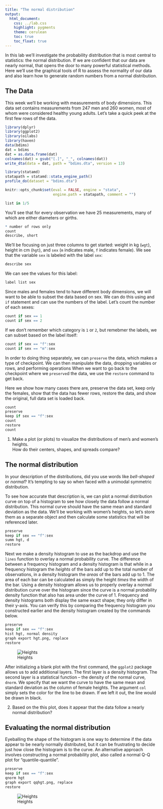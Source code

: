 ```yaml
---
title: "The normal distribution"
output:
  html_document:
    css: ../lab.css
    highlight: pygments
    theme: cerulean
    toc: true
    toc_float: true
---
```


In this lab we'll investigate the probability distribution that is most central
to statistics: the normal distribution.  If we are confident that our data are 
nearly normal, that opens the door to many powerful statistical methods.  Here 
we'll use the graphical tools of R to assess the normality of our data and also 
learn how to generate random numbers from a normal distribution.

## The Data

This week we'll be working with measurements of body dimensions.  This data set 
contains measurements from 247 men and 260 women, most of whom were considered 
healthy young adults. Let's take a quick peek at the first few rows of the data.

```r
library(dplyr)
library(ggplot2)
library(oilabs)
library(haven)
data(bdims)
dat = bdims
dat = as.data.frame(dat)
colnames(dat) = gsub("[.]", "_", colnames(dat))
write_dta(data = dat, path = "bdims.dta", version = 13)

library(statamd)
statapath = statamd::stata_engine_path()
profile_do(dataset = "bdims.dta")

knitr::opts_chunk$set(eval = FALSE, engine = "stata", 
                      engine.path = statapath, comment = "")
```

```r
list in 1/5
```

You'll see that for every observation we have 25 measurements, many of which are
either diameters or girths.  

```r
* number of rows only
count 
describe, short
```

We'll be focusing on just three columns to get started: weight in kg (`wgt`), 
height in cm (`hgt`), and `sex` (`m` indicates male, `f` indicates female). We see
that the variable `sex` is labeled with the label `sex`:

```r
describe sex
```

We can see the values for this label:

```r
label list sex
```

Since males and females tend to have different body dimensions, we will want to 
be able to subset the data based on sex.  We can do this using and `if` statement and 
can use the numbers of the label.  Let's count the number of 
each sexes:


```r
count if sex == 1
count if sex == 2
```

If we don't remember which category is `1` or `2`, but remebmer the labels, we can
subset based on the label itself:

```r
count if sex == "f":sex
count if sex == "m":sex
```

In order to doing thing separately, we can `preserve` the data, which makes a type of
checkpoint.  We can then manipulate the data, dropping variables or rows, and performing 
operations  When we want to go back to the checkpoint where we `preserve`d the data,
we use the `restore` command to get back.

Here we show how many cases there are, preserve the data set, keep only the females,
show that the data has fewer rows, restore the data, and show the original, full
data set is loaded back. 

```r
count
preserve
keep if sex == "f":sex
count
restore
count
```

1.  Make a plot (or plots) to visualize the distributions of men's and women's heights.  
    How do their centers, shapes, and spreads compare?

## The normal distribution

In your description of the distributions, did you use words like *bell-shaped* 
or *normal*?  It's tempting to say so when faced with a unimodal symmetric 
distribution.

To see how accurate that description is, we can plot a normal distribution curve 
on top of a histogram to see how closely the data follow a normal distribution. 
This normal curve should have the same mean and standard deviation as the data. 
We'll be working with women's heights, so let's store them as a separate object 
and then calculate some statistics that will be referenced later. 

```r
preserve
keep if sex == "f":sex
summ hgt, d
restore
```

Next we make a density histogram to use as the backdrop and use the `lines` 
function to overlay a normal probability curve. The difference between a 
frequency histogram and a density histogram is that while in a frequency 
histogram the *heights* of the bars add up to the total number of observations, 
in a density histogram the *areas* of the bars add up to 1. The area of each bar
can be calculated as simply the height *times* the width of the bar. Using a 
density histogram allows us to properly overlay a normal distribution curve over
the histogram since the curve is a normal probability density function that also
has area under the curve of 1. Frequency and density histograms both display the
same exact shape; they only differ in their y-axis. You can verify this by
comparing the frequency histogram you constructed earlier and the density
histogram created by the commands below.

```r
preserve
keep if sex == "f":sex
hist hgt, normal density
graph export hgt.png, replace
restore
```

![Heights](hgt.png)

After initializing a blank plot with the first command, the `ggplot2` package
allows us to add additional layers. The first layer is a density histogram. The
second layer is a statistical function -- the density of the normal curve, `dnorm`.
We specify that we want the curve to have the same mean and standard deviation 
as the column of female heights. The argument `col` simply sets the color for 
the line to be drawn. If we left it out, the line would be drawn in black.

2.  Based on the this plot, does it appear that the data follow a nearly normal 
    distribution?


## Evaluating the normal distribution

Eyeballing the shape of the histogram is one way to determine if the data appear
to be nearly normally distributed, but it can be frustrating to decide just how 
close the histogram is to the curve. An alternative approach involves 
constructing a normal probability plot, also called a normal Q-Q plot for 
"quantile-quantile".

```r
preserve
keep if sex == "f":sex
qnorm hgt
graph export qqhgt.png, replace
restore
```

![Heights](qqhgt.png)



<!-- The x-axis values correspond to the quantiles of a theoretically normal curve  -->
<!-- with mean 0 and standard deviation 1 (i.e., the standard normal distribution).  The  -->
<!-- y-axis values correspond to the quantiles of the original unstandardized sample  -->
<!-- data. However, even if we were to standardize the sample data values, the Q-Q -->
<!-- plot would look identical. A data set that is nearly normal will result in a -->
<!-- probability plot where the points closely follow a diagonal line.  Any deviations from -->
<!-- normality leads to deviations of these points from that line. -->

<!-- The plot for female heights shows points that tend to follow the line but with -->
<!-- some errant points towards the tails.  We're left with the same problem that we -->
<!-- encountered with the histogram above: how close is close enough? -->

<!-- A useful way to address this question is to rephrase it as: what do probability  -->
<!-- plots look like for data that I *know* came from a normal distribution?  We can  -->
<!-- answer this by simulating data from a normal distribution using `rnorm`. -->

<!-- ```{r sim-norm} -->
<!-- sim_norm <- rnorm(n = nrow(fdims), mean = fhgtmean, sd = fhgtsd) -->
<!-- ``` -->

<!-- The first argument indicates how many numbers you'd like to generate, which we  -->
<!-- specify to be the same number of heights in the `fdims` data set using the  -->
<!-- `nrow()` function.  The last two arguments determine the mean and standard  -->
<!-- deviation of the normal distribution from which the simulated sample will be  -->
<!-- generated.  We can take a look at the shape of our simulated data set, `sim_norm`,  -->
<!-- as well as its normal probability plot. -->

<!-- 3.  Make a normal probability plot of `sim_norm`.  Do all of the points fall on  -->
<!--     the line?  How does this plot compare to the probability plot for the real  -->
<!--     data? (Since `sim_norm` is not a dataframe, it can be put directly into the  -->
<!--     `sample` argument and the `data` argument can be dropped.) -->

<!-- Even better than comparing the original plot to a single plot generated from a  -->
<!-- normal distribution is to compare it to many more plots using the following  -->
<!-- function. It shows the Q-Q plot corresponding to the original data in the top -->
<!-- left corner, and the Q-Q plots of 8 different simulated normal data.  It may be -->
<!-- helpful to click the zoom button in the plot window. -->

<!-- ```{r qqnormsim} -->
<!-- qqnormsim(sample = hgt, data = fdims) -->
<!-- ``` -->

<!-- 4.  Does the normal probability plot for female heights look similar to the plots  -->
<!--     created for the simulated data?  That is, do the plots provide evidence that the -->
<!--     female heights are nearly normal? -->

<!-- 5.  Using the same technique, determine whether or not female weights appear to  -->
<!--     come from a normal distribution. -->

<!-- ## Normal probabilities -->

<!-- Okay, so now you have a slew of tools to judge whether or not a variable is  -->
<!-- normally distributed.  Why should we care? -->

<!-- It turns out that statisticians know a lot about the normal distribution.  Once  -->
<!-- we decide that a random variable is approximately normal, we can answer all  -->
<!-- sorts of questions about that variable related to probability.  Take, for  -->
<!-- example, the question of, "What is the probability that a randomly chosen young  -->
<!-- adult female is taller than 6 feet (about 182 cm)?" (The study that published -->
<!-- this data set is clear to point out that the sample was not random and therefore  -->
<!-- inference to a general population is not suggested.  We do so here only as an -->
<!-- exercise.) -->

<!-- If we assume that female heights are normally distributed (a very close  -->
<!-- approximation is also okay), we can find this probability by calculating a Z  -->
<!-- score and consulting a Z table (also called a normal probability table).  In R,  -->
<!-- this is done in one step with the function `pnorm()`. -->

<!-- ```{r pnorm} -->
<!-- 1 - pnorm(q = 182, mean = fhgtmean, sd = fhgtsd) -->
<!-- ``` -->

<!-- Note that the function `pnorm()` gives the area under the normal curve below a  -->
<!-- given value, `q`, with a given mean and standard deviation.  Since we're  -->
<!-- interested in the probability that someone is taller than 182 cm, we have to  -->
<!-- take one minus that probability. -->

<!-- Assuming a normal distribution has allowed us to calculate a theoretical  -->
<!-- probability.  If we want to calculate the probability empirically, we simply  -->
<!-- need to determine how many observations fall above 182 then divide this number  -->
<!-- by the total sample size. -->

<!-- ```{r probability} -->
<!-- fdims %>%  -->
<!--   filter(hgt > 182) %>% -->
<!--   summarise(percent = n() / nrow(fdims)) -->
<!-- ``` -->

<!-- Although the probabilities are not exactly the same, they are reasonably close.  -->
<!-- The closer that your distribution is to being normal, the more accurate the  -->
<!-- theoretical probabilities will be. -->

<!-- 6.  Write out two probability questions that you would like to answer; one  -->
<!--     regarding female heights and one regarding female weights.  Calculate  -->
<!--     those probabilities using both the theoretical normal distribution as well  -->
<!--     as the empirical distribution (four probabilities in all).  Which variable, -->
<!--     height or weight, had a closer agreement between the two methods? -->

<!-- * * * -->

<!-- ## More Practice -->

<!-- 7.  Now let's consider some of the other variables in the body dimensions data  -->
<!--     set.  Using the figures at the end of the exercises, match the histogram to  -->
<!--     its normal probability plot.  All of the variables have been standardized  -->
<!--     (first subtract the mean, then divide by the standard deviation), so the  -->
<!--     units won't be of any help.  If you are uncertain based on these figures,  -->
<!--     generate the plots in R to check. -->

<!--     **a.** The histogram for female biiliac (pelvic) diameter (`bii.di`) belongs -->
<!--     to normal probability plot letter ____. -->

<!--     **b.** The histogram for female elbow diameter (`elb.di`) belongs to normal  -->
<!--     probability plot letter ____. -->

<!--     **c.** The histogram for general age (`age`) belongs to normal probability  -->
<!--     plot letter ____. -->

<!--     **d.** The histogram for female chest depth (`che.de`) belongs to normal  -->
<!--     probability plot letter ____. -->

<!-- 8.  Note that normal probability plots C and D have a slight stepwise pattern.   -->
<!--     Why do you think this is the case? -->

<!-- 9.  As you can see, normal probability plots can be used both to assess  -->
<!--     normality and visualize skewness.  Make a normal probability plot for female  -->
<!--     knee diameter (`kne.di`).  Based on this normal probability plot, is this  -->
<!--     variable left skewed, symmetric, or right skewed?  Use a histogram to confirm  -->
<!--     your findings. -->


<!-- ```{r hists-and-qqs, echo=FALSE, eval=FALSE} -->
<!-- sdata <- fdims %>% -->
<!--   mutate(sdata = (bii.di - mean(bii.di))/sd(bii.di)) %>% -->
<!--   select(sdata) -->
<!-- p1 <- ggplot(sdata, aes(x = sdata)) + -->
<!--   geom_histogram() +  -->
<!--   ggtitle("Histogram for female bii.di") -->
<!-- p4 <- qplot(sample = sdata, data = sdata, stat = "qq") + -->
<!--   ggtitle("Normal QQ plot B") -->
<!-- sdata <- fdims %>% -->
<!--   mutate(sdata = (elb.di - mean(elb.di))/sd(elb.di)) %>% -->
<!--   select(sdata) -->
<!-- p3 <- ggplot(sdata, aes(x = sdata)) + -->
<!--   geom_histogram() +  -->
<!--   ggtitle("Histogram for female elb.di") -->
<!-- p6 <- qplot(sample = sdata, data = sdata, stat = "qq") + -->
<!--   ggtitle("Normal QQ plot C") -->
<!-- sdata <- bdims %>% -->
<!--   mutate(sdata = (age - mean(age))/sd(age)) %>% -->
<!--   select(sdata) -->
<!-- p5 <- ggplot(sdata, aes(x = sdata)) + -->
<!--   geom_histogram() +  -->
<!--   ggtitle("Histogram for general age") -->
<!-- p8 <- qplot(sample = sdata, data = sdata, stat = "qq") + -->
<!--   ggtitle("Normal QQ plot D") -->
<!-- sdata <- fdims %>% -->
<!--   mutate(sdata = (che.de - mean(che.de))/sd(che.de)) %>% -->
<!--   select(sdata) -->
<!-- p7 <- ggplot(sdata, aes(x = sdata)) + -->
<!--   geom_histogram() +  -->
<!--   ggtitle("Histogram for general age") -->
<!-- p2 <- qplot(sample = sdata, data = sdata, stat = "qq") + -->
<!--   ggtitle("Normal QQ plot A") -->

<!-- multiplot <- function(..., plotlist=NULL, file, cols=1, layout=NULL) { -->
<!--   library(grid) -->

<!--   # Make a list from the ... arguments and plotlist -->
<!--   plots <- c(list(...), plotlist) -->

<!--   numPlots = length(plots) -->

<!--   # If layout is NULL, then use 'cols' to determine layout -->
<!--   if (is.null(layout)) { -->
<!--     # Make the panel -->
<!--     # ncol: Number of columns of plots -->
<!--     # nrow: Number of rows needed, calculated from # of cols -->
<!--     layout <- matrix(seq(1, cols * ceiling(numPlots/cols)), -->
<!--                     ncol = cols, nrow = ceiling(numPlots/cols)) -->
<!--   } -->

<!--  if (numPlots==1) { -->
<!--     print(plots[[1]]) -->

<!--   } else { -->
<!--     # Set up the page -->
<!--     grid.newpage() -->
<!--     pushViewport(viewport(layout = grid.layout(nrow(layout), ncol(layout)))) -->

<!--     # Make each plot, in the correct location -->
<!--     for (i in 1:numPlots) { -->
<!--       # Get the i,j matrix positions of the regions that contain this subplot -->
<!--       matchidx <- as.data.frame(which(layout == i, arr.ind = TRUE)) -->

<!--       print(plots[[i]], vp = viewport(layout.pos.row = matchidx$row, -->
<!--                                       layout.pos.col = matchidx$col)) -->
<!--     } -->
<!--   } -->
<!-- } -->

<!-- png("more/histQQmatch.png", height = 1600, width = 1200, res = 150) -->
<!-- multiplot(p1, p2, p3, p4, p5, p6, p7, p8, -->
<!--           layout = matrix(1:8, ncol = 2, byrow = TRUE)) -->
<!-- dev.off() -->
<!-- ``` -->


<!-- ![](more/histQQmatchgg.png) -->

<!-- <div id="license"> -->
<!-- This is a product of OpenIntro that is released under a  -->
<!-- [Creative Commons Attribution-ShareAlike 3.0 Unported](http://creativecommons.org/licenses/by-sa/3.0).  -->
<!-- This lab was adapted for OpenIntro by Andrew Bray and Mine &Ccedil;etinkaya-Rundel -->
<!-- from a lab written by Mark Hansen of UCLA Statistics. -->
<!-- </div> -->
